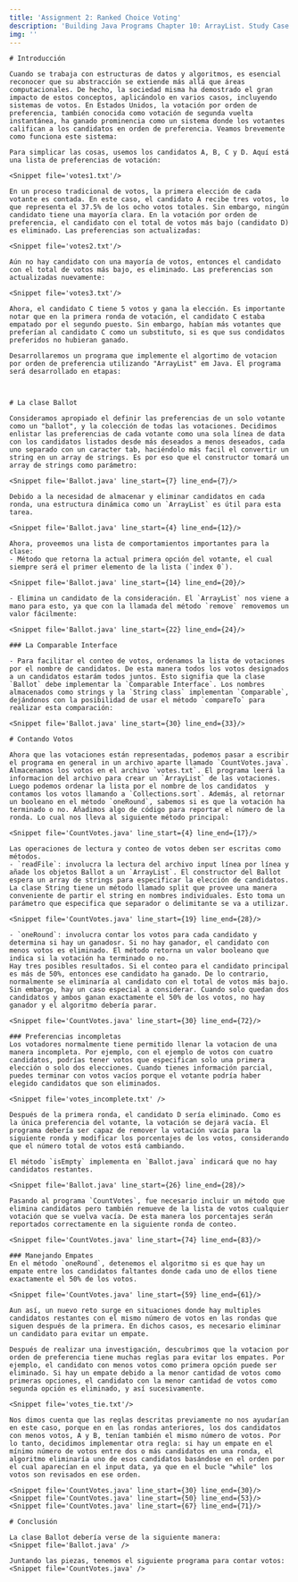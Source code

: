 ```yaml
---
title: 'Assignment 2: Ranked Choice Voting'
description: 'Building Java Programs Chapter 10: ArrayList. Study Case.'
img: ''
---
```



<WeekLayout h1_title='Chapter 10 Study Case: Ranked Choice Voting' main_id='#logic-parser' n_week={2}>

    # Introducción

    Cuando se trabaja con estructuras de datos y algoritmos, es esencial reconocer que su abstracción se extiende más allá que áreas computacionales. De hecho, la sociedad misma ha demostrado el gran impacto de estos conceptos, aplicándolo en varios casos, incluyendo sistemas de votos. En Estados Unidos, la votación por orden de preferencia, también conocida como votación de segunda vuelta instantánea, ha ganado prominencia como un sistema donde los votantes califican a los candidatos en orden de preferencia. Veamos brevemente como funciona este sistema:

    Para simplicar las cosas, usemos los candidatos A, B, C y D. Aquí está una lista de preferencias de votación:

    <Snippet file='votes1.txt'/>

    En un proceso tradicional de votos, la primera elección de cada votante es contada. En este caso, el candidato A recibe tres votos, lo que representa el 37.5% de los ocho votos totales. Sin embargo, ningún candidato tiene una mayoría clara. En la votación por orden de preferencia, el candidato con el total de votos más bajo (candidato D) es eliminado. Las preferencias son actualizadas:

    <Snippet file='votes2.txt'/>

    Aún no hay candidato con una mayoría de votos, entonces el candidato con el total de votos más bajo, es eliminado. Las preferencias son actualizadas nuevamente:

    <Snippet file='votes3.txt'/>

    Ahora, el candidato C tiene 5 votos y gana la elección. Es importante notar que en la primera ronda de votación, el candidato C estaba empatado por el segundo puesto. Sin embargo, habían más votantes que preferían al candidato C como un substituto, si es que sus condidatos preferidos no hubieran ganado.

    Desarrollaremos un programa que implemente el algortimo de votacion por orden de preferencia utilizando "ArrayList" em Java. El programa será desarrollado en etapas:



    # La clase Ballot

    Consideramos apropiado el definir las preferencias de un solo votante como un "ballot", y la colección de todas las votaciones. Decidimos enlistar las preferencias de cada votante como una sola línea de data con los candidatos listados desde más deseados a menos deseados, cada uno separado con un caracter tab, haciéndolo más facil el convertir un string en un array de strings. Es por eso que el constructor tomará un array de strings como parámetro:

    <Snippet file='Ballot.java' line_start={7} line_end={7}/>

    Debido a la necesidad de almacenar y eliminar candidatos en cada ronda, una estructura dinámica como un `ArrayList` es útil para esta tarea.

    <Snippet file='Ballot.java' line_start={4} line_end={12}/>

    Ahora, proveemos una lista de comportamientos importantes para la clase:
    - Método que retorna la actual primera opción del votante, el cual siempre será el primer elemento de la lista (`index 0`).

    <Snippet file='Ballot.java' line_start={14} line_end={20}/>

    - Elimina un candidato de la consideración. El `ArrayList` nos viene a mano para esto, ya que con la llamada del método `remove` removemos un valor fácilmente:

    <Snippet file='Ballot.java' line_start={22} line_end={24}/>

    ### La Comparable Interface

    - Para facilitar el conteo de votos, ordenamos la lista de votaciones por el nombre de candidatos. De esta manera todos los votos designados a un candidatos estarám todos juntos. Esto signifia que la clase `Ballot` debe implementar la `Comparable Interface`. Los nombres almacenados como strings y la `String class` implementan `Comparable`, dejándonos con la posibilidad de usar el método `compareTo` para realizar esta comparación:

    <Snippet file='Ballot.java' line_start={30} line_end={33}/>

    # Contando Votos

    Ahora que las votaciones están representadas, podemos pasar a escribir el programa en general in un archivo aparte llamado `CountVotes.java`. Almacenamos los votos en el archivo `votes.txt`. El programa leerá la informacion del archivo para crear un `ArrayList` de las votaciones. Luego podemos ordenar la lista por el nombre de los candidatos  y contamos los votos llamando a `Collections.sort`. Además, al retornar un booleano en el método `oneRound`, sabemos si es que la votación ha terminado o no. Añadimos algo de código para reportar el número de la ronda. Lo cual nos lleva al siguiente método principal:

    <Snippet file='CountVotes.java' line_start={4} line_end={17}/>

    Las operaciones de lectura y conteo de votos deben ser escritas como métodos.
    - `readFile`: involucra la lectura del archivo input línea por línea y añade los objetos Ballot a un `ArrayList`. El constructor del Ballot espera un array de strings para especificar la elección de candidatos. La clase String tiene un método llamado split que provee una manera conveniente de partir el string en nombres individuales. Esto toma un parámetro que especifica que separador o delimitante se va a utilizar.

    <Snippet file='CountVotes.java' line_start={19} line_end={28}/>

    - `oneRound`: involucra contar los votos para cada candidato y determina si hay un ganadosr. Si no hay ganador, el candidato con menos votos es eliminado. El método retorna un valor booleano que indica si la votación ha terminado o no.
    Hay tres posibles resultados. Si el conteo para el candidato principal es más de 50%, entonces ese candidato ha ganado. De lo contrario, normalmente se eliminaría al candidato con el total de votos más bajo. Sin embargo, hay un caso especial a considerar. Cuando solo quedan dos candidatos y ambos ganan exactamente el 50% de los votos, no hay ganador y el algoritmo debería parar.

    <Snippet file='CountVotes.java' line_start={30} line_end={72}/>

    ### Preferencias incompletas
    Los votadores normalmente tiene permitido llenar la votacion de una manera incompleta. Por ejemplo, con el ejemplo de votos con cuatro candidatos, podrías tener votos que especifican solo una primera elección o solo dos elecciones. Cuando tienes información parcial, puedes terminar con votos vacíos porque el votante podría haber elegido candidatos que son eliminados.

    <Snippet file='votes_incomplete.txt' />

    Después de la primera ronda, el candidato D sería eliminado. Como es la única preferencia del votante, la votación se dejará vacía. El programa debería ser capaz de remover la votación vacía para la siguiente ronda y modificar los porcentajes de los votos, considerando que el número total de votos está cambiando.

    El método `isEmpty` implementa en `Ballot.java` indicará que no hay candidatos restantes.

    <Snippet file='Ballot.java' line_start={26} line_end={28}/>

    Pasando al programa `CountVotes`, fue necesario incluir un método que elimina candidatos pero también remueve de la lista de votos cualquier votación que se vuelva vacía. De esta manera los porcentajes serán reportados correctamente en la siguiente ronda de conteo.

    <Snippet file='CountVotes.java' line_start={74} line_end={83}/>

    ### Manejando Empates
    En el método `oneRound`, detenemos el algoritmo si es que hay un empate entre los candidatos faltantes donde cada uno de ellos tiene exactamente el 50% de los votos.

    <Snippet file='CountVotes.java' line_start={59} line_end={61}/>

    Aun así, un nuevo reto surge en situaciones donde hay multiples candidatos restantes con el mismo número de votos en las rondas que siguen después de la primera. En dichos casos, es necesario eliminar un candidato para evitar un empate.

    Después de realizar una investigación, descubrimos que la votacion por orden de preferencia tiene muchas reglas para evitar los empates. Por ejemplo, el candidato con menos votos como primera opción puede ser eliminado. Si hay un empate debido a la menor cantidad de votos como primeras opciones, el candidato con la menor cantidad de votos como segunda opción es eliminado, y así sucesivamente.

    <Snippet file='votes_tie.txt'/>

    Nos dimos cuenta que las reglas descritas previamente no nos ayudarían en este caso, porque en en las rondas anteriores, los dos candidatos con menos votos, A y B, tenían también el mismo número de votos. Por lo tanto, decidimos implementar otra regla: si hay un empate en el mínimo número de votos entre dos o más candidatos en una ronda, el algoritmo eliminaría uno de esos candidatos basándose en el orden por el cual aparecían en el input data, ya que en el bucle "while" los votos son revisados en ese orden.

    <Snippet file='CountVotes.java' line_start={30} line_end={30}/>
    <Snippet file='CountVotes.java' line_start={50} line_end={53}/>
    <Snippet file='CountVotes.java' line_start={67} line_end={71}/>

    # Conclusión

    La clase Ballot debería verse de la siguiente manera:
    <Snippet file='Ballot.java' />

    Juntando las piezas, tenemos el siguiente programa para contar votos:
    <Snippet file='CountVotes.java' />

</WeekLayout>
